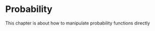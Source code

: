 # Probability {#probability}

This chapter is about how to manipulate probability functions directly
